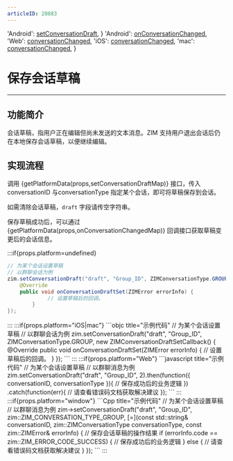 ```yaml
---
articleID: 20883
---
```



  'Android': <a href='@setConversationDraft' target='_blank'>setConversationDraft</a>,
}
  'Android': <a href='@onConversationChanged' target='_blank'>onConversationChanged</a>,
  'Web': <a href='@conversationChanged' target='_blank'>conversationChanged</a>,
  'iOS': <a href='https://doc-zh.zego.im/article/api?doc=zim_API~objective-c_ios~protocol~ZIMEventHandler#zim-conversation-changed' target='_blank'>conversationChanged</a>,
  'mac': <a href='https://doc-zh.zego.im/article/api?doc=zim_API~objective-c_macos~protocol~ZIMEventHandler#zim-conversation-changed' target='_blank'>conversationChanged</a>,
}



# 保存会话草稿

- - -

## 功能简介

会话草稿，指用户正在编辑但尚未发送的文本消息。ZIM 支持用户退出会话后仍在本地保存会话草稿，以便继续编辑。

## 实现流程

调用 {getPlatformData(props,setConversationDraftMap)} 接口，传入 conversationID 与conversationType 指定某个会话，即可将草稿保存到会话。

<Note title="Note">

如需清除会话草稿，`draft` 字段请传空字符串。
</Note>

保存草稿成功后，可以通过 {getPlatformData(props,onConversationChangedMap)} 回调接口获取草稿变更后的会话信息。

:::if{props.platform=undefined}
<CodeGroup>
```java title="示例代码"
// 为某个会话设置草稿
// 以群聊会话为例
zim.setConversationDraft("draft", "Group_ID", ZIMConversationType.GROUP, new ZIMConversationDraftSetCallback() {
    @Override
    public void onConversationDraftSet(ZIMError errorInfo) {
             // 设置草稿后的回调。
        }
});
```
</CodeGroup>
:::
:::if{props.platform="iOS|mac"}
<CodeGroup>
```objc title="示例代码"
// 为某个会话设置草稿
// 以群聊会话为例
zim.setConversationDraft("draft", "Group_ID", ZIMConversationType.GROUP, new ZIMConversationDraftSetCallback() {
    @Override
    public void onConversationDraftSet(ZIMError errorInfo) {
             // 设置草稿后的回调。
        }
});
```
</CodeGroup>
:::
:::if{props.platform="Web"}
<CodeGroup>
```javascript title="示例代码"
// 为某个会话设置草稿
// 以群聊消息为例
zim.setConversationDraft("draft", "Group_ID", 2).then(function({ conversationID, conversationType }){
        // 保存成功后的业务逻辑
    })
    .catch(function(err){
        // 请查看错误码文档获取解决建议
    });
```
</CodeGroup>
:::
:::if{props.platform="window"}
<CodeGroup>
```Cpp title="示例代码"
// 为某个会话设置草稿
// 以群聊消息为例
zim->setConversationDraft("draft", "Group_ID", zim::ZIM_CONVERSATION_TYPE_GROUP, [=](const std::string& conversationID, zim::ZIMConversationType conversationType, const zim::ZIMError& errorInfo) {
    // 保存会话草稿的操作结果
    if (errorInfo.code == zim::ZIM_ERROR_CODE_SUCCESS) {
        // 保存成功后的业务逻辑
    } else {
        // 请查看错误码文档获取解决建议
    }
});
```
</CodeGroup>
:::
